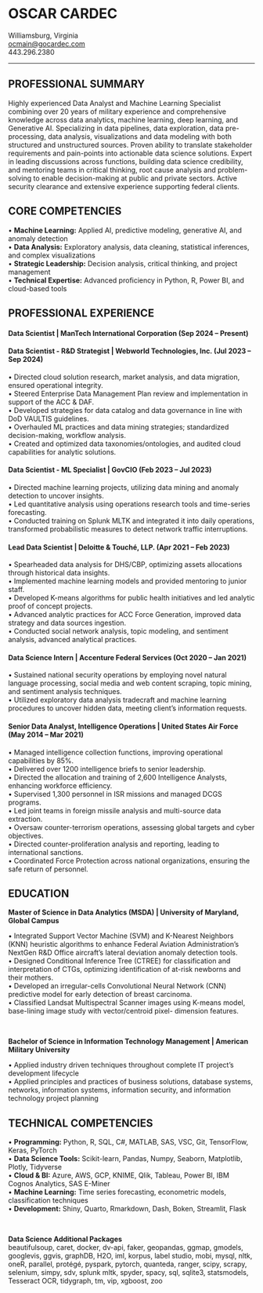 # OSCAR CARDEC

| Williamsburg, Virginia
| [ocmain\@gocardec.com](mailto:ocmain@gocardec.com)
| 443.296.2380

------------------------------------------------------------------------

## PROFESSIONAL SUMMARY

Highly experienced Data Analyst and Machine Learning Specialist combining over 20 years of military experience and comprehensive knowledge across data analytics, machine learning, deep learning, and Generative AI. Specializing in data pipelines, data exploration, data pre-processing, data analysis, visualizations and data modeling with both structured and unstructured sources. Proven ability to translate stakeholder requirements and pain-points into actionable data science solutions. Expert in leading discussions across functions, building data science credibility, and mentoring teams in critical thinking, root cause analysis and problem-solving to enable decision-making at public and private sectors. Active security clearance and extensive experience supporting federal clients.

## CORE COMPETENCIES

| • **Machine Learning:** Applied AI, predictive modeling, generative AI, and anomaly detection
| • **Data Analysis:** Exploratory analysis, data cleaning, statistical inferences, and complex visualizations
| • **Strategic Leadership:** Decision analysis, critical thinking, and project management
| • **Technical Expertise:** Advanced proficiency in Python, R, Power BI, and cloud-based tools

## PROFESSIONAL EXPERIENCE

#### **Data Scientist \| ManTech International Corporation (Sep 2024 – Present)**

#### **Data Scientist - R&D Strategist \| Webworld Technologies, Inc. (Jul 2023 – Sep 2024)**

| • Directed cloud solution research, market analysis, and data migration, ensured operational integrity.
| • Steered Enterprise Data Management Plan review and implementation in support of the ACC & DAF.
| • Developed strategies for data catalog and data governance in line with DoD VAULTIS guidelines.
| • Overhauled ML practices and data mining strategies; standardized decision-making, workflow analysis.
| • Created and optimized data taxonomies/ontologies, and audited cloud capabilities for analytic solutions.

#### **Data Scientist - ML Specialist \| GovCIO (Feb 2023 – Jul 2023)**

| • Directed machine learning projects, utilizing data mining and anomaly detection to uncover insights.
| • Led quantitative analysis using operations research tools and time-series forecasting.
| • Conducted training on Splunk MLTK and integrated it into daily operations, transformed probabilistic measures to detect network traffic interruptions.

#### **Lead Data Scientist \| Deloitte & Touché, LLP. (Apr 2021 – Feb 2023)**

| • Spearheaded data analysis for DHS/CBP, optimizing assets allocations through historical data insights.
| • Implemented machine learning models and provided mentoring to junior staff.
| • Developed K-means algorithms for public health initiatives and led analytic proof of concept projects.
| • Advanced analytic practices for ACC Force Generation, improved data strategy and data sources ingestion.
| • Conducted social network analysis, topic modeling, and sentiment analysis, advanced analytical practices.

#### **Data Science Intern \| Accenture Federal Services (Oct 2020 – Jan 2021)**

| • Sustained national security operations by employing novel natural language processing, social media and web content scraping, topic mining, and sentiment analysis techniques.
| • Utilized exploratory data analysis tradecraft and machine learning procedures to uncover hidden data, meeting client's information requests.

#### **Senior Data Analyst, Intelligence Operations \| United States Air Force (May 2014 – Mar 2021)**

| • Managed intelligence collection functions, improving operational capabilities by 85%.
| • Delivered over 1200 intelligence briefs to senior leadership.
| • Directed the allocation and training of 2,600 Intelligence Analysts, enhancing workforce efficiency.
| • Supervised 1,300 personnel in ISR missions and managed DCGS programs.
| • Led joint teams in foreign missile analysis and multi-source data extraction.
| • Oversaw counter-terrorism operations, assessing global targets and cyber objectives.
| • Directed counter-proliferation analysis and reporting, leading to international sanctions.
| • Coordinated Force Protection across national organizations, ensuring the safe return of personnel.

## EDUCATION

**Master of Science in Data Analytics (MSDA) \| University of Maryland, Global Campus**

| • Integrated Support Vector Machine (SVM) and K-Nearest Neighbors (KNN) heuristic algorithms to enhance Federal Aviation Administration’s NextGen R&D Office aircraft’s lateral deviation anomaly detection tools.
| • Designed Conditional Inference Tree (CTREE) for classification and interpretation of CTGs, optimizing identification of at-risk newborns and their mothers.
| • Developed an irregular-cells Convolutional Neural Network (CNN) predictive model for early detection of breast carcinoma.
| • Classified Landsat Multispectral Scanner images using K-means model, base-lining image study with vector/centroid pixel- dimension features.

<br/>

**Bachelor of Science in Information Technology Management \| American Military University**

| • Applied industry driven techniques throughout complete IT project's development lifecycle
| • Applied principles and practices of business solutions, database systems, networks, information systems, information security, and information technology project planning

## TECHNICAL COMPETENCIES

| • **Programming:** Python, R, SQL, C#, MATLAB, SAS, VSC, Git, TensorFlow, Keras, PyTorch
| • **Data Science Tools:** Scikit-learn, Pandas, Numpy, Seaborn, Matplotlib, Plotly, Tidyverse
| • **Cloud & BI:** Azure, AWS, GCP, KNIME, Qlik, Tableau, Power BI, IBM Cognos Analytics, SAS E-Miner
| • **Machine Learning:** Time series forecasting, econometric models, classification techniques
| • **Development:** Shiny, Quarto, Rmarkdown, Dash, Boken, Streamlit, Flask

<br/>

**Data Science Additional Packages**\
beautifulsoup, caret, docker, dv-api, faker, geopandas, ggmap, gmodels, googlevis, ggvis, graphDB, H2O, iml, korpus, label studio, mobi, mysql, nltk, oneR, parallel, protégé, pyspark, pytorch, quanteda, ranger, scipy, scrapy, selenium, simpy, sdv, splunk mltk, spyder, spacy, sql, sqlite3, statsmodels, Tesseract OCR, tidygraph, tm, vip, xgboost, zoo
